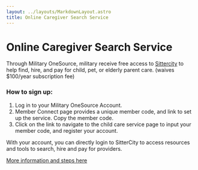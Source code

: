 ```yaml
---
layout: ../layouts/MarkdownLayout.astro
title: Online Caregiver Search Service
---
```



# Online Caregiver Search Service

Through Military OneSource, military receive free access to [Sittercity](http://sittercity.com) to help find, hire, and pay for child, pet, or elderly parent care. (waives $100/year subscription fee)

### How to sign up:
1. Log in to your Military OneSource Account. 
2. Member Connect page provides a unique member code, and link to set up the service. Copy the member code.
3. Click on the link to navigate to the child care service page to input your member code, and register your account.

With your account, you can directly login to SitterCity to access resources and tools to search, hire and pay for providers.

[More information and steps here](https://www.militaryonesource.mil/parenting/child-care/military-child-care-services/)


